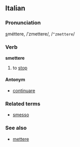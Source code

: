 ==Italian==
===Pronunciation===
<u>s</u>méttere, /ˈzmettere/, /<tt>"zmettere</tt>/
===Verb===
'''smettere'''

# to [[stop]]

====Antonym====
*[[continuare]]

===Related terms===
*[[smesso]]

===See also===
*[[mettere]]